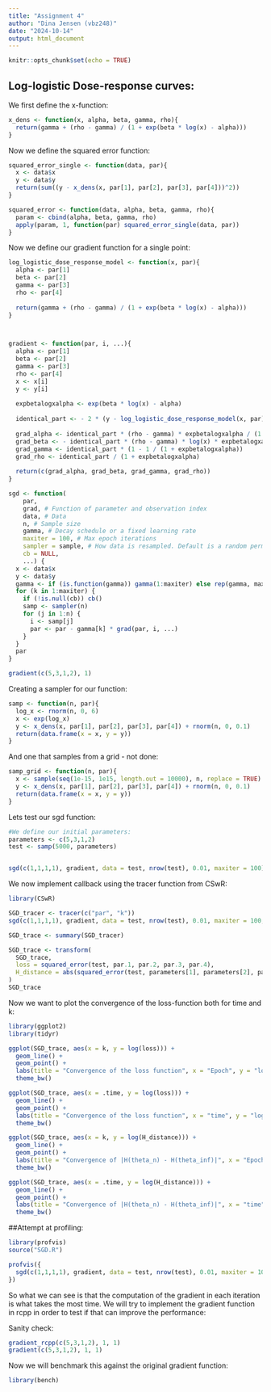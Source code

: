 ---
title: "Assignment 4"
author: "Dina Jensen (vbz248)"
date: "2024-10-14"
output: html_document
---

```{r setup, include=FALSE}
knitr::opts_chunk$set(echo = TRUE)
```

## Log-logistic Dose-response curves:

We first define the x-function:

```{r}
x_dens <- function(x, alpha, beta, gamma, rho){
  return(gamma + (rho - gamma) / (1 + exp(beta * log(x) - alpha)))
}
```

Now we define the squared error function:

```{r}
squared_error_single <- function(data, par){
  x <- data$x
  y <- data$y
  return(sum((y - x_dens(x, par[1], par[2], par[3], par[4]))^2))
}

squared_error <- function(data, alpha, beta, gamma, rho){
  param <- cbind(alpha, beta, gamma, rho)
  apply(param, 1, function(par) squared_error_single(data, par))
}
```

Now we define our gradient function for a single point:

```{r}
log_logistic_dose_response_model <- function(x, par){
  alpha <- par[1]
  beta <- par[2]
  gamma <- par[3]
  rho <- par[4]
  
  return(gamma + (rho - gamma) / (1 + exp(beta * log(x) - alpha)))
}



gradient <- function(par, i, ...){
  alpha <- par[1]
  beta <- par[2]
  gamma <- par[3]
  rho <- par[4]
  x <- x[i]
  y <- y[i]
  
  expbetalogxalpha <- exp(beta * log(x) - alpha)
  
  identical_part <- - 2 * (y - log_logistic_dose_response_model(x, par))
  
  grad_alpha <- identical_part * (rho - gamma) * expbetalogxalpha / (1 + expbetalogxalpha)^2
  grad_beta <- - identical_part * (rho - gamma) * log(x) * expbetalogxalpha / (1 + expbetalogxalpha)^2
  grad_gamma <- identical_part * (1 - 1 / (1 + expbetalogxalpha))
  grad_rho <- identical_part / (1 + expbetalogxalpha)
  
  return(c(grad_alpha, grad_beta, grad_gamma, grad_rho))
}
```

```{r}
sgd <- function(
    par,
    grad, # Function of parameter and observation index
    data, # Data
    n, # Sample size
    gamma, # Decay schedule or a fixed learning rate
    maxiter = 100, # Max epoch iterations
    sampler = sample, # How data is resampled. Default is a random permutation
    cb = NULL,
    ...) {
  x <- data$x
  y <- data$y
  gamma <- if (is.function(gamma)) gamma(1:maxiter) else rep(gamma, maxiter)
  for (k in 1:maxiter) {
    if (!is.null(cb)) cb()
    samp <- sampler(n)
    for (j in 1:n) {
      i <- samp[j]
      par <- par - gamma[k] * grad(par, i, ...)
    }
  }
  par
}

gradient(c(5,3,1,2), 1)
```

Creating a sampler for our function:

```{r}
samp <- function(n, par){
  log_x <- rnorm(n, 0, 6)
  x <- exp(log_x)
  y <- x_dens(x, par[1], par[2], par[3], par[4]) + rnorm(n, 0, 0.1)
  return(data.frame(x = x, y = y))
}
```

And one that samples from a grid - not done:

```{r}
samp_grid <- function(n, par){
  x <- sample(seq(1e-15, 1e15, length.out = 10000), n, replace = TRUE)
  y <- x_dens(x, par[1], par[2], par[3], par[4]) + rnorm(n, 0, 0.1)
  return(data.frame(x = x, y = y))
}
```

Lets test our sgd function:

```{r}
#We define our initial parameters:
parameters <- c(5,3,1,2)
test <- samp(5000, parameters)


sgd(c(1,1,1,1), gradient, data = test, nrow(test), 0.01, maxiter = 100)
```

We now implement callback using the tracer function from CSwR:

```{r}
library(CSwR)

SGD_tracer <- tracer(c("par", "k"))
sgd(c(1,1,1,1), gradient, data = test, nrow(test), 0.01, maxiter = 100, cb = SGD_tracer$tracer)
```

```{r}
SGD_trace <- summary(SGD_tracer)

SGD_trace <- transform(
  SGD_trace,
  loss = squared_error(test, par.1, par.2, par.3, par.4),
  H_distance = abs(squared_error(test, parameters[1], parameters[2], parameters[3], parameters[4]) - squared_error(test, par.1, par.2, par.3, par.4))
)
SGD_trace

```

Now we want to plot the convergence of the loss-function both for time and k:

```{r}
library(ggplot2)
library(tidyr)

ggplot(SGD_trace, aes(x = k, y = log(loss))) +
  geom_line() +
  geom_point() +
  labs(title = "Convergence of the loss function", x = "Epoch", y = "log(Loss)") + 
  theme_bw()

ggplot(SGD_trace, aes(x = .time, y = log(loss))) +
  geom_line() +
  geom_point() +
  labs(title = "Convergence of the loss function", x = "time", y = "log(Loss)") + 
  theme_bw()

ggplot(SGD_trace, aes(x = k, y = log(H_distance))) +
  geom_line() +
  geom_point() +
  labs(title = "Convergence of |H(theta_n) - H(theta_inf)|", x = "Epoch", y = "log(|H(theta_n) - H(theta_inf)|)") + 
  theme_bw()

ggplot(SGD_trace, aes(x = .time, y = log(H_distance))) +
  geom_line() +
  geom_point() +
  labs(title = "Convergence of |H(theta_n) - H(theta_inf)|", x = "time", y = "log(|H(theta_n) - H(theta_inf)|)") + 
  theme_bw()
```



##Attempt at profiling:

```{r}
library(profvis)
source("SGD.R")

profvis({
  sgd(c(1,1,1,1), gradient, data = test, nrow(test), 0.01, maxiter = 100)
})
```

So what we can see is that the computation of the gradient in each iteration is what takes the most time. We will try to implement the gradient function in rcpp in order to test if that can improve the performance:



Sanity check:

```{r}
gradient_rcpp(c(5,3,1,2), 1, 1)
gradient(c(5,3,1,2), 1, 1)
```

Now we will benchmark this against the original gradient function:
```{r}
library(bench)


```



